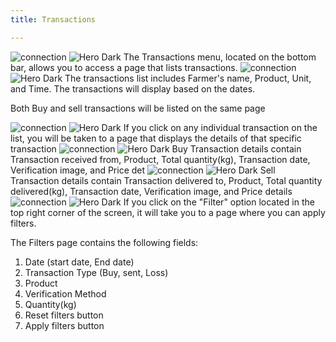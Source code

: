 ```yaml
---
title: Transactions

---
```




<Steps>
  <Step title="Select Transactions">
   <img
  className="block dark:hidden"
  src="/images/hero-dark.svg"
  alt="connection"
/>
<img
  className="hidden dark:block"
  src="/images/hero-dark.svg"
  alt="Hero Dark"
/>
The Transactions menu, located on the bottom bar, allows you to access a page that lists transactions.





  </Step>
  <Step title=" Transactions List">
     <img
  className="block dark:hidden"
  src="/images/hero-dark.svg"
  alt="connection"
/>
<img
  className="hidden dark:block"
  src="/images/hero-dark.svg"
  alt="Hero Dark"
/>
    The transactions list includes Farmer's name, Product, Unit, and Time. 
The transactions will display based on the dates.


Both Buy and sell transactions will be listed on the same page





  </Step>

  <Step title="Transaction Details page ">
   <img
  className="block dark:hidden"
  src="/images/hero-dark.svg"
  alt="connection"
/>
<img
  className="hidden dark:block"
  src="/images/hero-dark.svg"
  alt="Hero Dark"
/>
    If you click on any individual transaction on the list, you will be taken to a page that displays the details of that specific transaction

  </Step>
  <Step title="Buy Transactions">
   <img
  className="block dark:hidden"
  src="/images/hero-dark.svg"
  alt="connection"
/>
<img
  className="hidden dark:block"
  src="/images/hero-dark.svg"
  alt="Hero Dark"
/>
    Buy Transaction details contain Transaction received from, Product, Total quantity(kg), Transaction date, Verification image, and Price det
  </Step>


  <Step title="Sell Transactions">
   <img
  className="block dark:hidden"
  src="/images/hero-dark.svg"
  alt="connection"
/>
<img
  className="hidden dark:block"
  src="/images/hero-dark.svg"
  alt="Hero Dark"
/>
    Sell Transaction details contain Transaction delivered to, Product, Total quantity delivered(kg), Transaction date, Verification image, and Price details
  </Step>

 <Step title="Select Filters">
   <img
  className="block dark:hidden"
  src="/images/hero-dark.svg"
  alt="connection"
/>
<img
  className="hidden dark:block"
  src="/images/hero-dark.svg"
  alt="Hero Dark"
/>
    If you click on the "Filter" option located in the top right corner of the screen, it will take you to a page where you can apply filters.


The Filters page contains the following fields:

1.  Date (start date, End date)
2. Transaction Type (Buy, sent, Loss)
3. Product
4. Verification Method
5. Quantity(kg)
6. Reset filters button
7. Apply filters button



  </Step>

</Steps>







